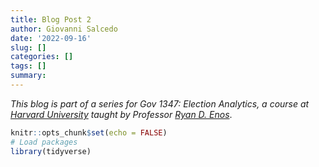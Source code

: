 ```yaml
---
title: Blog Post 2
author: Giovanni Salcedo
date: '2022-09-16'
slug: []
categories: []
tags: []
summary:
---
```


*This blog is part of a series for Gov 1347: Election Analytics, a course at [Harvard University](https://www.harvard.edu/) taught by Professor [Ryan D. Enos](http://ryandenos.com/)*.

```r
knitr::opts_chunk$set(echo = FALSE)
# Load packages
library(tidyverse)
```

```r

```

